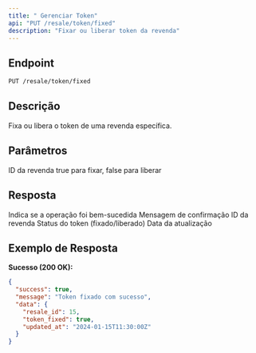```yaml
---
title: " Gerenciar Token"
api: "PUT /resale/token/fixed"
description: "Fixar ou liberar token da revenda"
---
```


## Endpoint

<CodeGroup>

```bash Requisição
PUT /resale/token/fixed
```

</CodeGroup>

## Descrição

Fixa ou libera o token de uma revenda específica.

## Parâmetros

<ParamField body="resale_id" type="integer" required>
  ID da revenda
</ParamField>

<ParamField body="fixed" type="boolean" required>
  true para fixar, false para liberar
</ParamField>

## Resposta

<ResponseField name="success" type="boolean">
  Indica se a operação foi bem-sucedida
</ResponseField>

<ResponseField name="message" type="string">
  Mensagem de confirmação
</ResponseField>

<ResponseField name="data" type="object">
  <Expandable title="properties">
    <ResponseField name="resale_id" type="integer">
      ID da revenda
    </ResponseField>
    <ResponseField name="token_fixed" type="boolean">
      Status do token (fixado/liberado)
    </ResponseField>
    <ResponseField name="updated_at" type="string">
      Data da atualização
    </ResponseField>
  </Expandable>
</ResponseField>

## Exemplo de Resposta

**Sucesso (200 OK):**
```json
{
  "success": true,
  "message": "Token fixado com sucesso",
  "data": {
    "resale_id": 15,
    "token_fixed": true,
    "updated_at": "2024-01-15T11:30:00Z"
  }
}
```